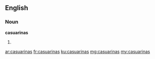 ==English==

===Noun===
'''casuarinas'''

# {{plural of|casuarina}}

[[ar:casuarinas]]
[[fr:casuarinas]]
[[ku:casuarinas]]
[[mg:casuarinas]]
[[my:casuarinas]]